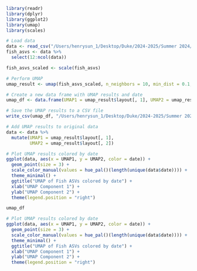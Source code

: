 ```r
library(readr)
library(dplyr)
library(ggplot2)
library(umap)
library(scales)

# Load data
data <- read_csv("/Users/henrysun_1/Desktop/Duke/2024-2025/Summer 2024/fishics/data/data_for_henry_2024.csv")
fish_asvs <- data %>%
  select(12:ncol(data))

fish_asvs_scaled <- scale(fish_asvs)

# Perform UMAP
umap_result <- umap(fish_asvs_scaled, n_neighbors = 10, min_dist = 0.1, n_components = 2, random_state = 42)

# Create a new data frame with UMAP results and date
umap_df <- data.frame(UMAP1 = umap_result$layout[, 1], UMAP2 = umap_result$layout[, 2], date = data$date)

# Save the UMAP results to a CSV file
write_csv(umap_df, "/Users/henrysun_1/Desktop/Duke/2024-2025/Summer 2024/fishics/dim-reduction/umap_latent_space.csv")

# Add UMAP results to original data
data <- data %>%
  mutate(UMAP1 = umap_result$layout[, 1],
         UMAP2 = umap_result$layout[, 2])

# Plot UMAP results colored by date
ggplot(data, aes(x = UMAP1, y = UMAP2, color = date)) +
  geom_point(size = 3) +
  scale_color_manual(values = hue_pal()(length(unique(data$date)))) +
  theme_minimal() +
  ggtitle("UMAP of Fish ASVs colored by date") +
  xlab("UMAP Component 1") +
  ylab("UMAP Component 2") +
  theme(legend.position = "right")

umap_df
```


```r
# Plot UMAP results colored by date
ggplot(data, aes(x = UMAP1, y = UMAP2, color = date)) +
  geom_point(size = 3) +
  scale_color_manual(values = hue_pal()(length(unique(data$date)))) +
  theme_minimal() +
  ggtitle("UMAP of Fish ASVs colored by date") +
  xlab("UMAP Component 1") +
  ylab("UMAP Component 2") +
  theme(legend.position = "right")

```
